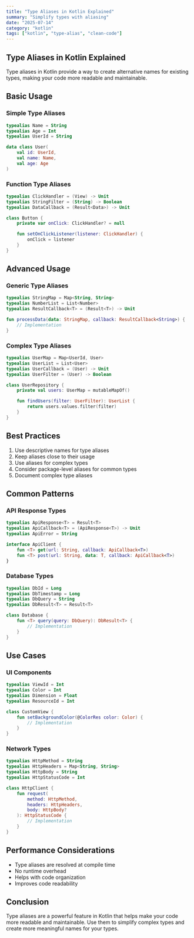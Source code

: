 ```yaml
---
title: "Type Aliases in Kotlin Explained"
summary: "Simplify types with aliasing"
date: "2025-07-14"
category: "kotlin"
tags: ["kotlin", "type-alias", "clean-code"]
---
```


## Type Aliases in Kotlin Explained

Type aliases in Kotlin provide a way to create alternative names for existing types, making your code more readable and maintainable.

## Basic Usage

### Simple Type Aliases

```kotlin
typealias Name = String
typealias Age = Int
typealias UserId = String

data class User(
    val id: UserId,
    val name: Name,
    val age: Age
)
```

### Function Type Aliases

```kotlin
typealias ClickHandler = (View) -> Unit
typealias StringFilter = (String) -> Boolean
typealias DataCallback = (Result<Data>) -> Unit

class Button {
    private var onClick: ClickHandler? = null

    fun setOnClickListener(listener: ClickHandler) {
        onClick = listener
    }
}
```

## Advanced Usage

### Generic Type Aliases

```kotlin
typealias StringMap = Map<String, String>
typealias NumberList = List<Number>
typealias ResultCallback<T> = (Result<T>) -> Unit

fun processData(data: StringMap, callback: ResultCallback<String>) {
    // Implementation
}
```

### Complex Type Aliases

```kotlin
typealias UserMap = Map<UserId, User>
typealias UserList = List<User>
typealias UserCallback = (User) -> Unit
typealias UserFilter = (User) -> Boolean

class UserRepository {
    private val users: UserMap = mutableMapOf()

    fun findUsers(filter: UserFilter): UserList {
        return users.values.filter(filter)
    }
}
```

## Best Practices

1. Use descriptive names for type aliases
2. Keep aliases close to their usage
3. Use aliases for complex types
4. Consider package-level aliases for common types
5. Document complex type aliases

## Common Patterns

### API Response Types

```kotlin
typealias ApiResponse<T> = Result<T>
typealias ApiCallback<T> = (ApiResponse<T>) -> Unit
typealias ApiError = String

interface ApiClient {
    fun <T> get(url: String, callback: ApiCallback<T>)
    fun <T> post(url: String, data: T, callback: ApiCallback<T>)
}
```

### Database Types

```kotlin
typealias DbId = Long
typealias DbTimestamp = Long
typealias DbQuery = String
typealias DbResult<T> = Result<T>

class Database {
    fun <T> query(query: DbQuery): DbResult<T> {
        // Implementation
    }
}
```

## Use Cases

### UI Components

```kotlin
typealias ViewId = Int
typealias Color = Int
typealias Dimension = Float
typealias ResourceId = Int

class CustomView {
    fun setBackgroundColor(@ColorRes color: Color) {
        // Implementation
    }
}
```

### Network Types

```kotlin
typealias HttpMethod = String
typealias HttpHeaders = Map<String, String>
typealias HttpBody = String
typealias HttpStatusCode = Int

class HttpClient {
    fun request(
        method: HttpMethod,
        headers: HttpHeaders,
        body: HttpBody?
    ): HttpStatusCode {
        // Implementation
    }
}
```

## Performance Considerations

- Type aliases are resolved at compile time
- No runtime overhead
- Helps with code organization
- Improves code readability

## Conclusion

Type aliases are a powerful feature in Kotlin that helps make your code more readable and maintainable. Use them to simplify complex types and create more meaningful names for your types.
